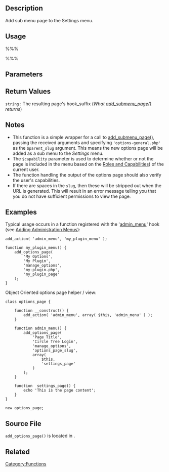 {{Languages|
{{en|Function Reference/add_options_page}}
{{ja|関数リファレンス/add_options_page}}
}}

== Description ==

Add sub menu page to the Settings menu.

== Usage ==

%%% <?php
add_options_page( $page_title, $menu_title, $capability, $menu_slug, $function);
?> %%%

== Parameters ==

{{Parameter|$page_title|string|The text to be displayed in the title tags of the page when the menu is selected}}

{{Parameter|$menu_title|string|The text to be used for the menu}}

{{Parameter|$capability|string|The [[Roles and Capabilities#Capabilities|capability]] required for this menu to be displayed to the user.}}

{{Parameter|$menu_slug|string|The slug name to refer to this menu by (should be unique for this menu).}}

{{Parameter|$function|callback|The function to be called to output the content for this page.|optional|' '}}

==Return Values==
; <tt>string</tt> : The resulting page's hook_suffix (''What [[Function Reference/add_submenu_page | add_submenu_page()]] returns'')

== Notes ==
* This function is a simple wrapper for a call to [[Function Reference/add_submenu_page | add_submenu_page()]], passing the received arguments and specifying <tt>'options-general.php'</tt> as the <tt>$parent_slug</tt> argument. This means the new options page will be added as a sub menu to the ''Settings'' menu.
* The <tt>$capability</tt> parameter is used to determine whether or not the page is included in the menu based on the [[Roles and Capabilities]]) of the current user.
* The function handling the output of the options page should also verify the user's capabilities.
* If there are spaces in the <tt>slug</tt>, then these will be stripped out when the URL is generated. This will result in an error message telling you that you do not have sufficient permissions to view the page.

== Examples ==

Typical usage occurs in a function registered with the '[[Action_Reference#Actions_Run_During_an_Admin_Page_Request|admin_menu]]' hook (see [[Adding Administration Menus]]):
<pre>
add_action( 'admin_menu', 'my_plugin_menu' );

function my_plugin_menu() {
	add_options_page( 
		'My Options',
		'My Plugin',
		'manage_options',
		'my-plugin.php',
		'my_plugin_page'
	);
}
</pre>

Object Oriented options page helper / view:
<pre>
class options_page {

	function __construct() {
		add_action( 'admin_menu', array( $this, 'admin_menu' ) );
	}

	function admin_menu() {
		add_options_page(
			'Page Title',
			'Circle Tree Login',
			'manage_options',
			'options_page_slug',
			array(
				$this,
				'settings_page'
			)
		);
	}

	function  settings_page() {
		echo 'This is the page content';
	}
}

new options_page;
</pre>

== Source File ==

<tt>add_options_page()</tt> is located in {{Trac|wp-admin/includes/plugin.php}}.

== Related ==

{{Admin Menu Tags}}

{{Tag Footer}}

[[Category:Functions]]